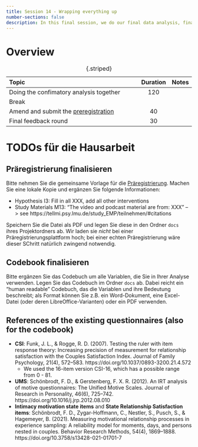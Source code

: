 ---
title: Session 14 - Wrapping everything up
number-sections: false
description: In this final session, we do our final data analysis, finalize our preregistration, and give feedback on the final project.
---

# Overview

| Topic                                                                                                                                                                           | Duration | Notes |
| :------------------------------------------------------------------------------------------------------------------------------------------------------------------------------ | :------: | ----- |
| Doing the confimatory analysis together                                                                                                                                         |   120    |       |
| Break                                                                                                                                                                           |          |       |
| Amend and submit the [preregistration](https://docs.google.com/spreadsheets/d/1UqEWHTTDqpHow4X07rNgVLW3Sco4vTW1/edit?usp=sharing&ouid=108982640291853577145&rtpof=true&sd=true) |    40    |       |
| Final feedback round                                                                                                                                                            |    30    |       |

: {.striped}


# TODOs für die Hausarbeit

## Präregistrierung finalisieren

Bitte nehmen Sie die gemeinsame Vorlage für die [Präregistrierung](https://docs.google.com/spreadsheets/d/1UqEWHTTDqpHow4X07rNgVLW3Sco4vTW1/edit?usp=sharing&ouid=108982640291853577145&rtpof=true&sd=true). Machen Sie eine lokale Kopie und ergänzen Sie folgende Informationen:

- Hypothesis I3: Fill in all XXX, add all other interventions
- Study Materials M13: "The video and podcast material are from: XXX" --> see https://tellmi.psy.lmu.de/study_EMP/teilnehmen/#citations

Speichern Sie die Datei als PDF und legen Sie diese in den Ordner `docs` ihres Projektordners ab. Wir laden sie *nicht* bei einer Präregistrierungsplattform hoch; bei einer echten Präregistrierung wäre dieser SChritt natürlich zwingend notwendig.

## Codebook finalisieren

Bitte ergänzen Sie das Codebuch um alle Variablen, die Sie in Ihrer Analyse verwenden. Legen Sie das Codebuch im Ordner `docs` ab. 
Dabei reicht ein "human readable" Codebuch, das die Variablen und ihre Bedeutung beschreibt; als Format können Sie z.B. ein Word-Dokument, eine Excel-Datei (oder deren LibreOffice-Varianten) oder ein PDF verwenden.

## References of the existing questionnaires (also for the codebook)

- **CSI**: Funk, J. L., & Rogge, R. D. (2007). Testing the ruler with item response theory: Increasing precision of measurement for relationship satisfaction with the Couples Satisfaction Index. Journal of Family Psychology, 21(4), 572–583. https://doi.org/10.1037/0893-3200.21.4.572
  - We used the 16-item version CSI-16, which has a possible range from 0 - 81.
- **UMS**: Schönbrodt, F. D., & Gerstenberg, F. X. R. (2012). An IRT analysis of motive questionnaires: The Unified Motive Scales. Journal of Research in Personality, 46(6), 725–742. https://doi.org/10.1016/j.jrp.2012.08.010
- **Intimacy motivation state items** and **State Relationship Satisfaction items**: Schönbrodt, F. D., Zygar-Hoffmann, C., Nestler, S., Pusch, S., & Hagemeyer, B. (2021). Measuring motivational relationship processes in experience sampling: A reliability model for moments, days, and persons nested in couples. Behavior Research Methods, 54(4), 1869–1888. https://doi.org/10.3758/s13428-021-01701-7

